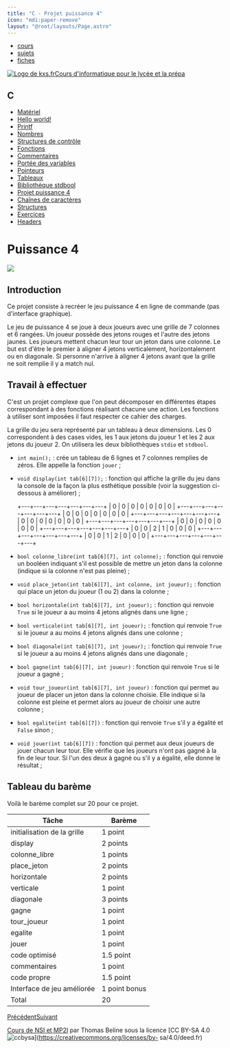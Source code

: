 ```yaml
---
title: "C - Projet puissance 4"
icon: "mdi:paper-remove"
layout: "@root/layouts/Page.astro"
---
```


  * [cours](https://kxs.fr/cours/)
  * [sujets](https://kxs.fr/sujets/)
  * [fiches](https://kxs.fr/fiches/)

[![Logo de kxs.fr](/img/logo.svg)](https://kxs.fr/)[Cours d'informatique pour
le lycée et la prépa](https://kxs.fr/cours/)

## C

  * [Matériel](.)
  * [Hello world!](hello-world)
  * [Printf](printf)
  * [Nombres](nombres)
  * [Structures de contrôle](structures-de-controle)
  * [Fonctions](fonctions)
  * [Commentaires](commentaires)
  * [Portée des variables](portee-variables)
  * [Pointeurs](pointeurs)
  * [Tableaux](tableaux)
  * [Bibliothèque stdbool](stdbool)
  * [Projet puissance 4](projet-p4)
  * [Chaînes de caractères](chaines-de-caracteres)
  * [Structures](structures)
  * [Exercices](exercices)
  * [Headers](headers)

# Puissance 4

![](img/p4.jpg)

## Introduction

Ce projet consiste à recréer le jeu puissance 4 en ligne de commande (pas
d'interface graphique).

Le jeu de puissance 4 se joue à deux joueurs avec une grille de 7 colonnes et
6 rangées. Un joueur possède des jetons rouges et l'autre des jetons jaunes.
Les joueurs mettent chacun leur tour un jeton dans une colonne. Le but est
d'être le premier à aligner 4 jetons verticalement, horizontalement ou en
diagonale. Si personne n'arrive à aligner 4 jetons avant que la grille ne soit
remplie il y a match nul.

## Travail à effectuer

C'est un projet complexe que l'on peut décomposer en différentes étapes
correspondant à des fonctions réalisant chacune une action. Les fonctions à
utiliser sont imposées il faut respecter ce cahier des charges.

La grille du jeu sera représenté par un tableau à deux dimensions. Les 0
correspondent à des cases vides, les 1 aux jetons du joueur 1 et les 2 aux
jetons du joueur 2. On utilisera les deux bibliothèques `stdio` et `stdbool`.

  * `int main();` : crée un tableau de 6 lignes et 7 colonnes remplies de zéros. Elle appelle la fonction `jouer` ;
  * `void display(int tab[6][7]);` : fonction qui affiche la grille du jeu dans la console de la façon la plus esthétique possible (voir la suggestion ci-dessous à améliorer) ;

    
    
    +---+---+---+---+---+---+---+
    | 0 | 0 | 0 | 0 | 0 | 0 | 0 |
    +---+---+---+---+---+---+---+
    | 0 | 0 | 0 | 0 | 0 | 0 | 0 |
    +---+---+---+---+---+---+---+
    | 0 | 0 | 0 | 0 | 0 | 0 | 0 |
    +---+---+---+---+---+---+---+
    | 0 | 0 | 0 | 0 | 0 | 0 | 0 |
    +---+---+---+---+---+---+---+
    | 0 | 0 | 2 | 1 | 0 | 0 | 0 |
    +---+---+---+---+---+---+---+
    | 0 | 0 | 1 | 2 | 0 | 0 | 0 |
    +---+---+---+---+---+---+---+

  * `bool colonne_libre(int tab[6][7], int colonne);` : fonction qui renvoie un booléen indiquant s'il est possible de mettre un jeton dans la colonne (indique si la colonne n'est pas pleine) ;
  * `void place_jeton(int tab[6][7], int colonne, int joueur);` : fonction qui place un jeton du joueur (1 ou 2) dans la colonne ;
  * `bool horizontale(int tab[6][7], int joueur);` : fonction qui renvoie `True` si le joueur a au moins 4 jetons alignés dans une ligne ;
  * `bool verticale(int tab[6][7], int joueur);` : fonction qui renvoie `True` si le joueur a au moins 4 jetons alignés dans une colonne ;
  * `bool diagonale(int tab[6][7], int joueur);` : fonction qui renvoie `True` si le joueur a au moins 4 jetons alignés dans une diagonale ;
  * `bool gagne(int tab[6][7], int joueur)` : fonction qui renvoie `True` si le joueur a gagné ;
  * `void tour_joueur(int tab[6][7], int joueur)` : fonction qui permet au joueur de placer un jeton dans la colonne choisie. Elle indique si la colonne est pleine et permet alors au joueur de choisir une autre colonne ;
  * `bool egalite(int tab[6][7])` : fonction qui renvoie `True` s'il y a égalité et `False` sinon ;
  * `void jouer(int tab[6][7])` : fonction qui permet aux deux joueurs de jouer chacun leur tour. Elle vérifie que les joueurs n'ont pas gagné à la fin de leur tour. Si l'un des deux à gagné ou s'il y a égalité, elle donne le résultat ;

## Tableau du barème

Voilà le barème complet sur 20 pour ce projet.

Tâche | Barème  
---|---  
initialisation de la grille | 1 point  
display | 2 points  
colonne_libre | 1 points  
place_jeton | 2 points  
horizontale | 2 points  
verticale | 1 point  
diagonale | 3 points  
gagne | 1 point  
tour_joueur | 1 point  
egalite | 1 point  
jouer | 1 point  
code optimisé | 1.5 point  
commentaires | 1 point  
code propre | 1.5 point  
Interface de jeu améliorée | 1 point bonus  
Total | 20  
[Précédent](stdbool)[Suivant](chaines-de-caracteres)

[Cours de NSI et MP2I](https://kxs.fr/cours/) par Thomas Beline sous la
licence [CC BY-SA 4.0
![ccbysa](/img/ccbysa.svg)](https://creativecommons.org/licenses/by-
sa/4.0/deed.fr)

